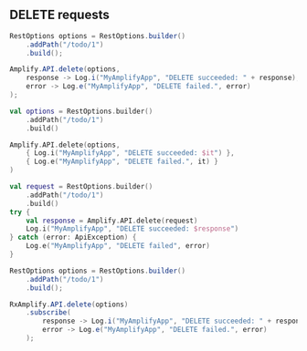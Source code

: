 ## DELETE requests

<BlockSwitcher>
<Block name="Java">

```java
RestOptions options = RestOptions.builder()
    .addPath("/todo/1")
    .build();

Amplify.API.delete(options,
    response -> Log.i("MyAmplifyApp", "DELETE succeeded: " + response),
    error -> Log.e("MyAmplifyApp", "DELETE failed.", error)
);
```

</Block>
<Block name="Kotlin - Callbacks">

```kotlin
val options = RestOptions.builder()
    .addPath("/todo/1")
    .build()

Amplify.API.delete(options,
    { Log.i("MyAmplifyApp", "DELETE succeeded: $it") },
    { Log.e("MyAmplifyApp", "DELETE failed.", it) }
)
```

</Block>
<Block name="Kotlin - Coroutines">

```kotlin
val request = RestOptions.builder()
    .addPath("/todo/1")
    .build()
try {
    val response = Amplify.API.delete(request)
    Log.i("MyAmplifyApp", "DELETE succeeded: $response")
} catch (error: ApiException) {
    Log.e("MyAmplifyApp", "DELETE failed", error)
}
```

</Block>
<Block name="RxJava">

```java
RestOptions options = RestOptions.builder()
    .addPath("/todo/1")
    .build();

RxAmplify.API.delete(options)
    .subscribe(
        response -> Log.i("MyAmplifyApp", "DELETE succeeded: " + response),
        error -> Log.e("MyAmplifyApp", "DELETE failed.", error)
    );
```

</Block>
</BlockSwitcher>
